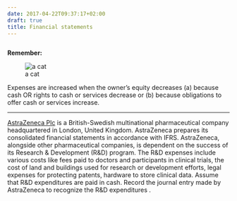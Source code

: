 ```yaml
---
date: 2017-04-22T09:37:17+02:00
draft: true
title: Financial statements
---
```


```r

```

**Remember:**

![a cat](/img/cat.jpg)

Expenses are increased when the owner's equity decreases (a) because cash OR rights to cash or services decrease or (b) because obligations to offer cash or services increase.

***

[AstraZeneca Plc](https://drive.google.com/file/d/0B5iOWuUx99FWdjQ4T3FtYUIzQ1U/view?usp=sharing) is a British-Swedish multinational pharmaceutical company headquartered in London, United Kingdom. AstraZeneca prepares its consolidated financial statements in accordance with IFRS. AstraZeneca, alongside other pharmaceutical companies, is dependent on the success of its Research & Development (R&D) program. The R&D expenses include various costs like fees paid to doctors and participants in clinical trials, the cost of land and buildings used for research or development efforts, legal expenses for protecting patents, hardware to store clinical data. Assume that R&D expenditures are paid in cash. Record the journal entry made by AstraZeneca to recognize the R&D expenditures .